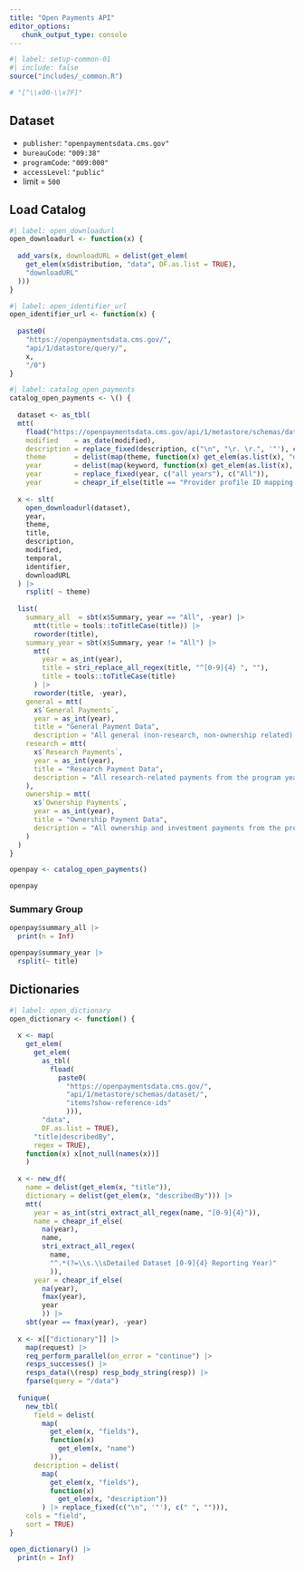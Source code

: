 ```yaml
---
title: "Open Payments API"
editor_options: 
   chunk_output_type: console
---
```

```r
#| label: setup-common-01
#| include: false
source("includes/_common.R")

# "[^\\x00-\\x7F]"
```

## Dataset

   * `publisher`: `"openpaymentsdata.cms.gov"`
   * `bureauCode`: `"009:38"`
   * `programCode`: `"009:000"`
   * `accessLevel`: `"public"`
   * limit = `500`

## Load Catalog

```r
#| label: open_downloadurl
open_downloadurl <- function(x) {
  
  add_vars(x, downloadURL = delist(get_elem(
    get_elem(x$distribution, "data", DF.as.list = TRUE),
    "downloadURL"
  )))
}
```

```r
#| label: open_identifier_url
open_identifier_url <- function(x) {
  
  paste0(
    "https://openpaymentsdata.cms.gov/",
    "api/1/datastore/query/", 
    x, 
    "/0")
}
```

```r
#| label: catalog_open_payments
catalog_open_payments <- \() {
  
  dataset <- as_tbl(
  mtt(
    fload("https://openpaymentsdata.cms.gov/api/1/metastore/schemas/dataset/items?show-reference-ids"), 
    modified    = as_date(modified), 
    description = replace_fixed(description, c("\n", "\r. \r.", '"'), c(". ", "", "")),
    theme       = delist(map(theme, function(x) get_elem(as.list(x), "data"))), 
    year        = delist(map(keyword, function(x) get_elem(as.list(x), "data"))), 
    year        = replace_fixed(year, c("all years"), c("All")),
    year        = cheapr_if_else(title == "Provider profile ID mapping table", "All", year)))
  
  x <- slt(
    open_downloadurl(dataset),
    year,
    theme,
    title,
    description,
    modified,
    temporal,
    identifier,
    downloadURL
  ) |>
    rsplit( ~ theme)
  
  list(
    summary_all  = sbt(x$Summary, year == "All", -year) |>
      mtt(title = tools::toTitleCase(title)) |>
      roworder(title),
    summary_year = sbt(x$Summary, year != "All") |>
      mtt(
        year = as_int(year),
        title = stri_replace_all_regex(title, "^[0-9]{4} ", ""),
        title = tools::toTitleCase(title)
      ) |>
      roworder(title, -year),
    general = mtt(
      x$`General Payments`, 
      year = as_int(year), 
      title = "General Payment Data",
      description = "All general (non-research, non-ownership related) payments from the program year"),
    research = mtt(
      x$`Research Payments`,
      year = as_int(year),
      title = "Research Payment Data",
      description = "All research-related payments from the program year"
    ),
    ownership = mtt(
      x$`Ownership Payments`,
      year = as_int(year),
      title = "Ownership Payment Data",
      description = "All ownership and investment payments from the program year"
    )
  )
}

openpay <- catalog_open_payments()

openpay
```

### Summary Group

```r
openpay$summary_all |> 
  print(n = Inf)
```

```r
openpay$summary_year |> 
  rsplit(~ title)
```

## Dictionaries

```r
#| label: open_dictionary
open_dictionary <- function() {
  
  x <- map(
    get_elem(
      get_elem(
        as_tbl(
          fload(
            paste0(
              "https://openpaymentsdata.cms.gov/",
              "api/1/metastore/schemas/dataset/",
              "items?show-reference-ids"
              ))), 
        "data", 
        DF.as.list = TRUE),
      "title|describedBy",
      regex = TRUE), 
    function(x) x[not_null(names(x))]
    )
  
  x <- new_df(
    name = delist(get_elem(x, "title")),
    dictionary = delist(get_elem(x, "describedBy"))) |>
    mtt(
      year = as_int(stri_extract_all_regex(name, "[0-9]{4}")),
      name = cheapr_if_else(
        na(year),
        name,
        stri_extract_all_regex(
          name, 
          "^.*(?=\\s.\\sDetailed Dataset [0-9]{4} Reporting Year)"
          )),
      year = cheapr_if_else(
        na(year), 
        fmax(year), 
        year
        )) |>
    sbt(year == fmax(year), -year)
  
  x <- x[["dictionary"]] |> 
    map(request) |> 
    req_perform_parallel(on_error = "continue") |> 
    resps_successes() |> 
    resps_data(\(resp) resp_body_string(resp)) |> 
    fparse(query = "/data")
  
  funique(
    new_tbl(
      field = delist(
        map(
          get_elem(x, "fields"), 
          function(x) 
            get_elem(x, "name")
          )),
      description = delist(
        map(
          get_elem(x, "fields"), 
          function(x) 
            get_elem(x, "description"))
        ) |> replace_fixed(c("\n", '"'), c(" ", ""))), 
    cols = "field", 
    sort = TRUE)
}

open_dictionary() |> 
  print(n = Inf)
```

